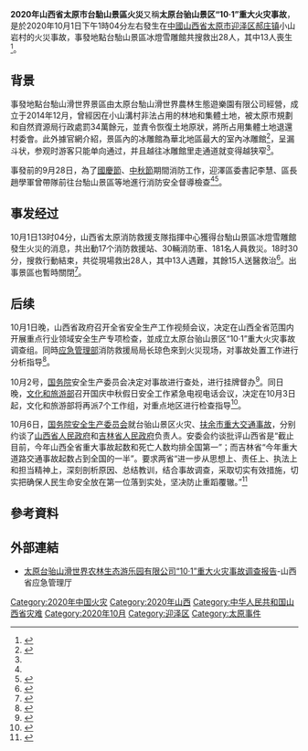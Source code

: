 {{Infobox event
| title = 2020年山西省太原市台骀山景区火灾
| image = {{Location map|China Shanxi
 | label = '''事故发生地'''
 | position = top
 | width = 300
 | lat_deg = 37
 | lat_min = 52
 | lat_sec = 34
 | lat_dir = N
 | lon_deg = 112
 | lon_min = 42
 | lon_sec = 38
 | lon_dir = E
}}
| image_size = 
| caption = 
| time = 下午1时04分（[[UTC+08:00|UTC+8]]）
| date = {{Start date|2020|10|1|df=yes}}
| venue = 台骀山景区冰灯雪雕馆
| location = {{CHN}}[[山西省|山西省]][[太原市|太原市]][[迎泽区|迎泽区]][[郝庄镇_(太原市)|郝庄镇]]小山岩村
| coordinates = {{coord|37|52|34|N|112|42|38|E|region:MY_type:landmark|display=inline,title}}
| also known as = 
| cause = 
| reported injuries = 15
| reported death(s) = 13
| reported property damage = 
| suspects = 
| inquiries = [http://yjt.shanxi.gov.cn/jz/zfxxgk/fdzdgknr/gggs/202110/t20211023_2834189.shtml 调查报告-山西省应急管理厅]
}}
'''2020年山西省太原市台駘山景區火災'''又稱'''太原台骀山景区“10·1”重大火灾事故'''，是於2020年10月1日下午1時04分左右發生在[[中國|中國]][[山西省|山西省]][[太原市|太原市]][[迎泽区|迎泽区]][[郝庄镇_(太原市)|郝庄镇]]小山岩村的火災事故，事發地點台駘山景區冰燈雪雕館共搜救出28人，其中13人喪生<ref>{{cite news|url=http://www.xinhuanet.com/2020-10/01/c_1126568216.htm|title=山西省太原市迎泽区台骀山景区发生火灾 13人遇难|publisher=[[新华网|新华网]]|date=2020-10-01|accessdate=2020-10-02|archive-date=2020-10-03|archive-url=https://web.archive.org/web/20201003073749/http://www.xinhuanet.com/2020-10/01/c_1126568216.htm}}</ref>。

== 背景 ==
事發地點台駘山滑世界景區由太原台駘山滑世界農林生態遊樂園有限公司經營，成立于2014年12月，曾經因在小山溝村非法占用的林地和集體土地，被太原市規劃和自然資源局行政處罰34萬餘元，並責令恢復土地原狀，將所占用集體土地退還村委會。此外據官網介紹，景區內的冰雕館為華北地區最大的室內冰雕館<ref>{{cite news|url=https://m.thepaper.cn/yidian_promDetail.jsp?contid=9439842|title=太原台骀山景区火灾13人遇难，涉事公司曾因非法占地被处罚|publisher=[[澎湃新闻|澎湃新闻]]|date=2020-10-01|accessdate=2020-10-02|archive-date=2020-10-03|archive-url=https://web.archive.org/web/20201003073750/https://m.thepaper.cn/yidian_promDetail.jsp?contid=9439842|dead-url=no}}</ref>，呈漏斗状，参观时游客只能单向通过，并且越往冰雕館里走通道就变得越狭窄<ref name="紅星新聞" />。

事發前的9月28日，為了[[中華人民共和國國慶節|國慶節]]、[[中秋節|中秋節]]期間消防工作，迎澤區委書記李慧、區長趙學軍曾帶隊前往台駘山景區等地進行消防安全督導檢查<ref name="wangyi" /><ref>{{cite news|url=http://www.chinanews.com/sh/2020/10-02/9305227.shtml|title=山西一景区火灾致13人遇难 三天前曾做消防安全检查|publisher=[[中国新闻网|中国新闻网]]|date=2020-10-02|accessdate=2020-10-02|archive-date=2020-10-03|archive-url=https://web.archive.org/web/20201003073750/http://www.chinanews.com/sh/2020/10-02/9305227.shtml|dead-url=no}}</ref>。

== 事发经过 ==
10月1日13时04分，山西省太原消防救援支隊指揮中心獲得台駘山景區冰燈雪雕館發生火災的消息，共出動17个消防救援站、30輛消防車、181名人員救災。18时30分，搜救行動結束，共從現場救出28人，其中13人遇難，其餘15人送醫救治<ref name="wangyi">{{cite news|url=https://news.163.com/20/1001/23/FNT1S8SQ0001899O.html|title=山西太原台骀山景区发生火灾致13人遇难 消防通报救援细节|publisher=网易新闻|date=2020-10-01|accessdate=2020-10-02|archive-date=2020-10-03|archive-url=https://web.archive.org/web/20201003073752/https://news.163.com/20/1001/23/FNT1S8SQ0001899O.html|dead-url=no}}</ref>。出事景區也暫時關閉<ref name=紅星新聞>{{cite news |title=发生火灾致13死的冰灯馆：像个漏斗越往里越窄，游客只能单向通过 |url=https://rmh.pdnews.cn/Pc/ArtInfoApi/article?id=16192710 |publisher=紅星新聞 |accessdate=2020-10-02 |archive-date=2020-10-03 |archive-url=https://web.archive.org/web/20201003073752/https://rmh.pdnews.cn/Pc/ArtInfoApi/article?id=16192710 |dead-url=no }}</ref>。

== 后续 ==
10月1日晚，山西省政府召开全省安全生产工作视频会议，决定在山西全省范围内开展重点行业领域安全生产专项检查，並成立太原台骀山景区“10·1”重大火灾事故调查组。同時[[应急管理部|应急管理部]]消防救援局局长琼色來到火災现场，对事故处置工作进行分析指导<ref>{{cite news |title=山西成立太原台骀山景区“10·1”重大火灾事故调查组 |url=http://www.xinhuanet.com/local/2020-10/02/c_1126568752.htm |publisher=新華網 |date=2020-10-02 |accessdate=2020-10-02 |archive-date=2020-10-07 |archive-url=https://web.archive.org/web/20201007045132/http://www.xinhuanet.com/local/2020-10/02/c_1126568752.htm }}</ref>。

10月2号，[[中华人民共和国国务院|国务院]]安全生产委员会决定对事故进行查处，进行挂牌督办<ref>{{cite news |title=國務院安委會對太原台駘山景區火警查處實行掛牌督辦 |url=https://news.rthk.hk/rthk/ch/component/k2/1552698-20201002.htm |accessdate=2020-10-02 |work=香港电台 |date=10月2日 |archive-date=2020-10-03 |archive-url=https://web.archive.org/web/20201003073821/https://news.rthk.hk/rthk/ch/component/k2/1552698-20201002.htm |dead-url=no }}</ref>。同日晚，[[中华人民共和国文化和旅游部|文化和旅游部]]召开国庆中秋假日安全工作紧急电视电话会议，决定在10月3日起，文化和旅游部将再派7个工作组，对重点地区进行检查指导<ref>{{Cite web|title=文旅部：汲取山西台骀山景区重大火灾事故教训，再派7个工作组赴全国检查|界面新闻 · 快讯|url=https://www.jiemian.com/article/5073188.html|accessdate=2020-10-03|work=界面新闻|archive-date=2020-10-03|archive-url=https://web.archive.org/web/20201003073831/https://www.jiemian.com/article/5073188.html}}</ref>。

10月6日，[[国务院安全生产委员会|国务院安全生产委员会]]就台骀山景区火灾、[[2020年吉林松原扶余市重大交通事故|扶余市重大交通事故]]，分别约谈了[[山西省人民政府|山西省人民政府]]和[[吉林省人民政府|吉林省人民政府]]负责人。安委会约谈批评山西省是“截止目前，今年山西全省重大事故起数和死亡人数均排全国第一”；而吉林省“今年重大道路交通事故起数占到全国的一半”。要求两省“进一步从思想上、责任上、执法上和担当精神上，深刻剖析原因、总结教训，结合事故调查，采取切实有效措施，切实把确保人民生命安全放在第一位落到实处，坚决防止重蹈覆辙。”<ref>{{Cite web|title=国务院安委会约谈山西、吉林两省人民政府负责人-新华网|url=http://www.xinhuanet.com/politics/2020-10/06/c_1126578572.htm|accessdate=2020-10-06|work=新华网|archive-date=2020-10-11|archive-url=https://web.archive.org/web/20201011230453/http://www.xinhuanet.com/politics/2020-10/06/c_1126578572.htm|dead-url=no}}</ref>

== 參考資料 ==
{{reflist}}

== 外部連結 ==
{{Wikinews|山西太原市駘山景區火警 13死15傷}}
* [http://yjt.shanxi.gov.cn/jz/zfxxgk/fdzdgknr/gggs/202110/t20211023_2834189.shtml 太原台骀山滑世界农林生态游乐园有限公司“10·1”重大火灾事故调查报告]-山西省应急管理厅

[[Category:2020年中国火灾|Category:2020年中国火灾]]
[[Category:2020年山西|Category:2020年山西]]
[[Category:中华人民共和国山西省灾难|Category:中华人民共和国山西省灾难]]
[[Category:2020年10月|Category:2020年10月]]
[[Category:迎泽区|Category:迎泽区]]
[[Category:太原事件|Category:太原事件]]